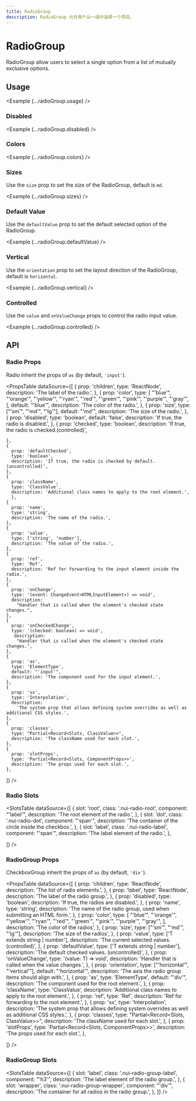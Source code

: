 ```yaml
---
title: RadioGroup
description: RadioGroup 允许用户从一组中选择一个项目。
---
```



# RadioGroup

RadioGroup allow users to select a single option from a list of mutually exclusive options.

## Usage

<Example {...radioGroup.usage} />

### Disabled

<Example {...radioGroup.disabled} />

### Colors

<Example {...radioGroup.colors} />

### Sizes

Use the `size` prop to set the size of the RadioGroup, default is `md`.

<Example {...radioGroup.sizes} />

### Default Value

Use the `defaultValue` prop to set the default selected option of the RadioGroup.

<Example {...radioGroup.defaultValue} />

### Vertical

Use the `orientation` prop to set the layout direction of the RadioGroup, default is `horizontal`.

<Example {...radioGroup.vertical} />

### Controlled

Use the `value` and `onValueChange` props to control the radio input value.

<Example {...radioGroup.controlled} />

## API

### Radio Props

Radio inherit the props of `as` (by default, `'input'`).

<PropsTable
  dataSource={[
    {
      prop: 'children',
      type: 'ReactNode',
      description: 'The label of the radio.',
    },
    {
      prop: 'color',
      type: [
        "'blue'",
        "'orange'",
        "'yellow'",
        "'ryan'",
        "'red'",
        "'green'",
        "'pink'",
        "'purple'",
        "'gray'",
      ],
      default: "'blue'",
      description: 'The color of the radio.',
    },
    {
      prop: 'size',
      type: ["'sm'", "'md'", "'lg'"],
      default: "'md'",
      description: 'The size of the radio.',
    },
    {
      prop: 'disabled',
      type: 'boolean',
      default: 'false',
      description: 'If true, the radio is disabled.',
    },
    {
      prop: 'checked',
      type: 'boolean',
      description: 'If true, the radio is checked.(controlled)',

    },
    {
      prop: 'defaultChecked',
      type: 'boolean',
      description: 'If true, the radio is checked by default.(uncontrolled)',
    },
    {
      prop: 'className',
      type: 'ClassValue',
      description: 'Additional class names to apply to the root element.',
      },
    {
      prop: 'name',
      type: 'string',
      description: 'The name of the radio.',
    },
    {
      prop: 'value',
      type: ['string', 'number'],
      description: 'The value of the radio.',
    },
    {
      prop: 'ref',
      type: 'Ref',
      description: 'Ref for forwarding to the input element inside the radio.',
    },
    {
      prop: 'onChange',
      type: '(event: ChangeEvent<HTMLInputElement>) => void',
      description:
        "Handler that is called when the element's checked state changes.",
    },
    {
      prop: 'onCheckedChange',
      type: '(checked: boolean) => void',
       description:
        "Handler that is called when the element's checked state changes.",
    },
    {
      prop: 'as',
      type: 'ElementType',
      default: "'input'",
      description: 'The component used for the input element.',
    },
    {
      prop: 'sx',
      type: 'Interpolation',
      description:
        'The system prop that allows defining system overrides as well as additional CSS styles.',
    },
    {
      prop: 'classes',
      type: "Partial<Record<Slots, ClassValue>>",
      description: 'The className used for each slot.',
    },
    {
      prop: 'slotProps',
      type: 'Partial<Record<Slots, ComponentProps>>',
      description: 'The props used for each slot.',
    },

]}
/>

### Radio Slots

<SlotsTable
  dataSource={[
    {
      slot: 'root',
      class: '.nui-radio-root',
      component: "'label'",
      description: 'The root element of the radio.',
    },
    {
      slot: 'dot',
      class: '.nui-radio-dot',
      component: "'span'",
      description: 'The container of the circle inside the checkbox.',
    },
    {
      slot: 'label',
      class: '.nui-radio-label',
      component: "'span'",
      description: 'The label element of the radio.',
    },

]}
/>

### RadioGroup Props

CheckboxGroup inherit the props of `as` (by default, `'div'`).

<PropsTable
  dataSource={[
    {
      prop: 'children',
      type: 'ReactNode',
      description: 'The list of radio elements.',
    },
    {
      prop: 'label',
      type: 'ReactNode',
      description: 'The label of the radio group.',
    },
    {
      prop: 'disabled',
      type: 'boolean',
      description: 'If true, the radios are disabled.',
    },
    {
      prop: 'name',
      type: 'string',
      description:
        'The name of the radio group, used when submitting an HTML form.',
    },
    {
      prop: 'color',
      type: [
        "'blue'",
        "'orange'",
        "'yellow'",
        "'ryan'",
        "'red'",
        "'green'",
        "'pink'",
        "'purple'",
        "'gray'",
      ],
      description: 'The color of the radios',
    },
    {
      prop: 'size',
      type: ["'sm'", "'md'", "'lg'"],
      description: 'The size of the radios',
    },
    {
      prop: 'value',
      type: ['T extends string | number'],
      description: 'The current selected values. (controlled)',
    },
    {
      prop: 'defaultValue',
      type: ['T extends string | number'],
      description: 'The default checked values. (uncontrolled)',
    },
    {
      prop: 'onValueChange',
      type: '(value: T) => void',
      description: 'Handler that is called when the value changes.',
    },
    {
      prop: 'orientation',
      type: ["'horizontal'", "'vertical'"],
      default: "'horizontal'",
      description: 'The axis the radio group items should align with.',
    },
    {
      prop: 'as',
      type: 'ElementType',
      default: "'div'",
      description: 'The component used for the root element.',
    },
    {
      prop: 'className',
      type: 'ClassValue',
      description: 'Additional class names to apply to the root element.',
    },
    {
      prop: 'ref',
      type: 'Ref',
      description: 'Ref for forwarding to the root element.',
    },
    {
      prop: 'sx',
      type: 'Interpolation',
      description: 
        'The system prop that allows defining system overrides as well as additional CSS styles.',
    },
    {
      prop: 'classes',
      type: "Partial<Record<Slots, ClassValue>>",
      description: 'The className used for each slot.',
    },
    {
      prop: 'slotProps',
      type: 'Partial<Record<Slots, ComponentProps>>',
      description: 'The props used for each slot.',
    },

]}
/>

### RadioGroup Slots

<SlotsTable
  dataSource={[
    {
      slot: 'label',
      class: '.nui-radio-group-label',
      component: "'h3'",
      description: 'The label element of the radio group.',
    },
    {
      slot: 'wrapper',
      class: '.nui-radio-group-wrapper',
      component: "'div'",
      description: 'The container for all radios in the radio group.',
    },
  ]}
/>
